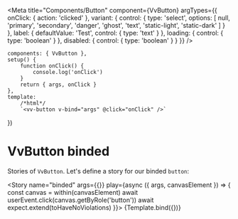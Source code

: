 
<Meta
	title="Components/Button"
	component={VvButton}
	argTypes={{
		onClick: { action: 'clicked' },
		variant: {
			control: {
				type: 'select',
				options: [
					null,
					'primary',
					'secondary',
					'danger',
					'ghost',
					'text',
					'static-light',
					'static-dark'
				]
			}
		},
		label: {
			defaultValue: 'Test',
			control: { type: 'text' }
		},
		loading: {
			control: { type: 'boolean' }
		},
		disabled: {
			control: { type: 'boolean' }
		}
	}}
/>

	components: { VvButton },
	setup() {
		function onClick() {
			console.log('onClick')
		}
		return { args, onClick }
	},
	template:
		/*html*/
		`<vv-button v-bind="args" @click="onClick" />`
})

# VvButton binded

Stories of `VvButton`.
Let's define a story for our binded `button`:

<Story
	name="binded"
	args={{}}
	play={async ({ args, canvasElement }) => {
		const canvas = within(canvasElement)
		await userEvent.click(canvas.getByRole('button'))
		await expect.extend(toHaveNoViolations)
	}}>
	{Template.bind({})}
</Story>
